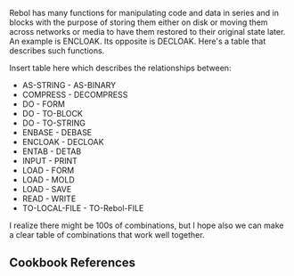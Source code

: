 {{Cookbook|title=Function Symmetry|author=Henrik Mikael Kristensen|level=1|category=}}

Rebol has many functions for manipulating code and data in series and in blocks with the purpose of storing them either on disk or moving them across networks or media to have them restored to their original state later. An example is ENCLOAK. Its opposite is DECLOAK. Here's a table that describes such functions.

Insert table here which describes the relationships between:

*AS-STRING - AS-BINARY
*COMPRESS - DECOMPRESS
*DO - FORM
*DO - TO-BLOCK
*DO - TO-STRING
*ENBASE - DEBASE
*ENCLOAK - DECLOAK
*ENTAB - DETAB
*INPUT - PRINT
*LOAD - FORM
*LOAD - MOLD
*LOAD - SAVE
*READ - WRITE
*TO-LOCAL-FILE - TO-Rebol-FILE


I realize there might be 100s of combinations, but I hope also we can make a clear table of combinations that work well together.

==Cookbook References==

{{:Cookbook References}}